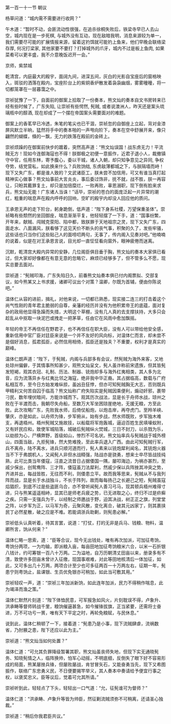 

第一百一十一节 朝议

杨草问道：“城内需不需要进行收网？”

午木道：“暂时不动，会匪流动性很强，在追杀徐桐失败后，铁梁寺早已人去山空，城内现在是一步死棋, 与城外没有互动，现在敌暗我明，消息来源较为单一，我们需要尽可能的扩展情报来源，留着这钓饵就可能钓上鱼来，他们早晚会联络梁存厚, 何况打梁家, 其他家要不要打？打掉城外的爪牙，城内不过是板上鱼肉, 如果菜肴可以更丰盛，我不介意晚饭迟开一会。”

京师，紫禁城

乾清宫，内庭最大的殿宇，面阔九间，进深五间，灰白的光影自宝座后的窗格映入，斑驳的洒落在殿内，宝座阶台上的紫铜香炉散发着袅袅幽烟，雾雾曈曈，将一切都笼罩在一层暮霭之中。

崇祯犹豫了一下，自面前的御案上拾取了一份奏本，熊文灿的奏本自文书房转来已经有些时候了，广东失陷, 让崇祯有些愕然, 髡贼, 或者说澳洲人，昨天还是案头琉璃瓶中的醇酒, 现在却成了一个摆在帝国案头需要面对的难题。

御案上的香茗早已冷透，朱笔的笔尖也已干涸，崇祯忽的自御座上立起，背对金漆屏风默立半晌，猛然将手中的奏本啪的一声甩向阶下，奏本在空中舒展开来，像只翩然的蝴蝶，倏的一飘，无力的跌落在殿前的金砖上。

崇祯烦躁的在御案前快步的踱着，突然高声道：“熊文灿误国！战东虏无力！平流贼无方！现如今连御海寇也不得！朕御极之初便一意振作，近君子退小人，裁撤镇守中官，任用东林，寄予腹心，委以干城，诸人入朝，却只知争意见之异同, 争权夺势，结党营私，如此换来什么？兵败饷绌, 东虏敌薄都城之下，与朕隔墙而峙！现下又失广东，都是谁人致的？文武诸臣工，朕未尝不加信用，可又有谁当真打起精神实心做事？熊文灿事前大言炎炎，事后委过饰非，抚不就，战不胜，朕一再容让，只盼其戴罪复土，却只是加倍糜烂，一败再败，辜恩溺职，现下倒有脸来求兵，熊文灿无能！广东诸人当诛！”话毕，崇祯的苍白的面庞泛起一片异常的潮红，粗重的喘息声在殿内呼呼的回响，空旷的殿宇内却没人回应他的质问。

王承恩无声的走下阶台，躬身跪倒，低声道：“陛下身系社稷，万望保重圣体”。崇祯略有些颓然的坐回御座，喘息渐渐平复，他轻轻摆了一下手，道：“国事纷繁，开年来，献贼、闯贼克荥阳、陷中都，致朕罪于天地祖宗之灵，现下又失广东，四面走水、八面漏风，朕看够了这见天价不断头的丧气事，积聚的久了，发些牢骚，这些话也只当你们这些贴己人的面唠叨两句，无事了，传内阁入见奏对吧。”他喃喃的说着，似是在对王承恩言说，目光却一直怔怔看向窗外，眼神疲倦而迷离。

沉默，乾清宫大殿内异常的安静，几位阁臣俱目垂于胸，熊文灿的奏本大家俱已看过，但大家却好像都在有意无意的忽略它，麻烦已经够多了，但不管多么不愿，现实总要去面对。

崇祯道：“髡贼叩海，广东失陷日久，前番熊文灿奏本俱已付内阁票拟、交部复议，如今熊某又上书求援，诸卿可议出个对策？温卿，尔既为首辅，便由你陈说吧。”

温体仁从容的进前，揖礼，对他来说，一切都已熟悉，现实接二连三的打击着这个尚气性刚的青年君主脆弱的自尊，亲藩的经历并没有为他积累帝王的底蕴，面对复杂的政局他显得急躁而失措，大明这个草棚，没有几人真的去支撑扶持，大多只会趁乱从中抠取一块泥巴或拽走一把茅草，任由它在风雨中愈加飘摇。

年轻的帝王不再信任在野君子，也不再信任在职大臣，没有人可以带给他安全感，重新信用中官厂臣对廷臣来说是一个并不友好的风向标，对温体仁而言，却未尝不是個好消息，孤君孤臣，必然信用相倚，孤臣还是独夫？不重要，权利才是真实的巅峰。

温体仁朗声道：“陛下，于髡贼，内阁与兵部多有会议，然髡贼为海外来客，又地处琼州偏僻，于其情事所知甚少，观熊文灿呈文，髡人虽诈称前宋遗族，但其皆髡发短褐，观其衣冠、礼制、历法、制器、铳炮却多与海外红夷相类，其人多为北音，应为流落异乡与红夷比邻之海寇，绝非我中华正裔。其占据临高，数载与广府私相互市，至今日方始发难纵掠，虽凶丑狂悖，但亦可知髡贼胸无大志，否则既兵甲精利又何苦自囚于临高？熊文灿称广府失陷实是髡贼因乘便利，煽动奸邪，裹带刁民，数年埋伏暗间，方能诈城而下。观其历次战法，显是长于舟师水战，琼州之败在于半渡而击，我朝尽失舟船，至数万大军坐困琼崖绝地，无援无粮，方至此败。此次攻略广东，先败我水师，后倚仗船炮，以炮击岸，再夺虎门。至羚羊峡、肇庆，亦是如此，以舟师为锋，步军俯从，始有步战，然水师既败，步军独木难支，再退梧州。梧州髡贼又施故技，以船载将军炮轰城，逼迫百姓生民填壕蚁附，又有奸民应和，致使军城陷落，城破后髡贼纵火焚城，三日不封刀，以杀戮为乐，以劫掠为心，尸横弊野，首级如山，惨烈不可名状。熊文灿率兵与髡贼战于城外榜山，四面当敌，九拒髡锋，然大势难挽，至此率兵退入广西。由此可知髡贼行军，兵不离舟，陆不离水，进兵只顺河道而行，髡人素来以铳炮犀利闻名，其铳炮火器当不下于弗朗机人，又闻髡人非但水战精强，陆战亦是骁勇，想来士卒尽皆战技纯熟，此可比类当年倭寇，汪直之流昔日占据倭国一隅，屡叩海边，为祸亦甚烈，至戚少保出，创鸳鸯阵、三才阵，倭寇虽刀法犀利，然戚少保以兵阵挫其冲突之势，齐进并出，每战皆胜，无往而不利，则倭患立平。故而我等思来，髡贼从不与我列阵而战，显是长于水战独斗，不长于阵列，故而每每扬己之长避己之短，髡贼虽寇焰猖炽，到底不过是些盗匪乌合，亦不曾听闻髡人善习弓马，现其顿兵梧州难得寸进，只与熊某遥遥相峙，显其已是师老兵疲之势，已无进取之心，终归不过是疥癣之疾。只需一支强兵为干，以经制之师邀战于野，迫其决战，树正正之旗，列堂堂之阵，以步军为正，以马军为奇，云聚风散，变化离合，破其元凶家丁，则其裹挟民丁必然星散，破之应是不难。若能调浙兵助剿，则髡患必解。”

崇祯低头认真听着，待其言罢，说道：“打仗，打的无非是兵马、钱粮、物料，温卿所言，饷从何来？”

温体仁略一思索，道：“臣等合议，现今无出钱处，唯有再次加派，可加征粤饷，粤饷分两项，一为均输，即派粮入亩，每亩田地加征粤饷粮米六合，以米一石折银八钱计，约可筹银一百八十万两。二为溢地，自万历朝清丈田亩以来，册录多有不清，致使许多田亩未曾计入征缴，现国事艰难，对此等田地核清后一体加征，如此，又可多出几十万两，两项合计至少也可多征两百一十万两左右，征期一年，髡患宁则粤饷止，盐课银、生员优免银亦可稍加，如此当可敷其用。”

崇祯轻叹一声，道：“崇祯三年加派新饷，如此连年加派，民力不得稍作喘息，此为竭泽而渔之策。”

温体仁默然片刻道：“陛下体恤民意，可军报急如风火，片刻耽误不得，卢象升、洪承畴等督师转战千里，粮饷催逼甚急，如今摧锋拔旗，正当紧要，还需将士奋进，万不可功亏一篑，唯有天下平定之时，再轮免粮赋，与民休息。”

说到此，温体仁稍顿了一下，接着道：“髡患乃是小事，现下流贼肆虐，流祸数省，乃肘腋之患，陛下还应以此为主。”

崇祯道：“熊文灿当如何处置？”

温体仁道：“可允其负罪降级暂署其职，熊文灿虽丧师失地，但现下实无通晓髡务、知晓髡情之人，临阵换帅，怕军心动摇，不明底细，反倒失了眼下好不容易形成的局面，熊某屡挫兵锋，但屡败屡战，肯甘冒矢石，又能奋勇当先，现下又希图振作，联络广东忠勇义民，不日便要揭竿举义，其人奏本中奏请给予便宜行事之权，以褒奖忠义。臣等议后，觉着可允其所请。”

崇祯听到此，轻轻点了下头，轻轻出一口气道：“允，征髡谁可为督师？”

温体仁道：“洪承畴、卢象升等皆为帅臣，然征剿流贼须弥不可稍离，还请圣心独裁。”

崇祯道：“稍后你我君臣共议。”

